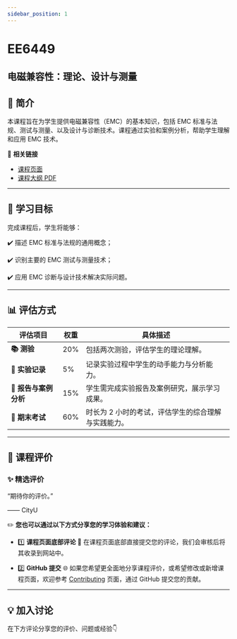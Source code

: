 ```yaml
---
sidebar_position: 1
---
```


# EE6449
## 电磁兼容性：理论、设计与测量

## **📘 简介**
本课程旨在为学生提供电磁兼容性（EMC）的基本知识，包括 EMC 标准与法规、测试与测量、以及设计与诊断技术。课程通过实验和案例分析，帮助学生理解和应用 EMC 技术。

🔗 **相关链接**
- [课程页面](https://www.cityu.edu.hk/catalogue/pg/202526/course/EE6449.htm)
- [课程大纲 PDF](https://www.cityu.edu.hk/catalogue/pg/202526/course/EE6449.pdf)

---

## **🎯 学习目标**

完成课程后，学生将能够：

✔️ 描述 EMC 标准与法规的通用概念；

✔️ 识别主要的 EMC 测试与测量技术；

✔️ 应用 EMC 诊断与设计技术解决实际问题。

---

## **📊 评估方式**

| **评估项目**          | **权重** | **具体描述**                                                                                       |
|----------------------|---------|---------------------------------------------------------------------------------------------------|
| **📚 测验**            | 20%     | 包括两次测验，评估学生的理论理解。                                                                |
| **📝 实验记录**       | 5%      | 记录实验过程中学生的动手能力与分析能力。                                                          |
| **📝 报告与案例分析**   | 15%     | 学生需完成实验报告及案例研究，展示学习成果。                                                      |
| **📖 期末考试**       | 60%     | 时长为 2 小时的考试，评估学生的综合理解与实践能力。                                                |

---

## **💬 课程评价**

### ✨ **精选评价**
<div className={commentStyles.commentBox}>
    <p className={commentStyles.commentText}>
        “期待你的评价。”
    </p>
    <p className={commentStyles.commentAuthor}>—— CityU</p>
</div>

✏️ **您也可以通过以下方式分享您的学习体验和建议：**

- 1️⃣ **课程页面底部评论**
💬 在课程页面底部直接提交您的评论，我们会审核后将其收录到网站中。

- 2️⃣ **GitHub 提交**
🌐 如果您希望更全面地分享课程评价，或希望修改或新增课程页面，欢迎参考 [Contributing](/contributing) 页面，通过 GitHub 提交您的贡献。

---

## **💡 加入讨论**

在下方评论分享您的评价、问题或经验👇
<Utterances />
